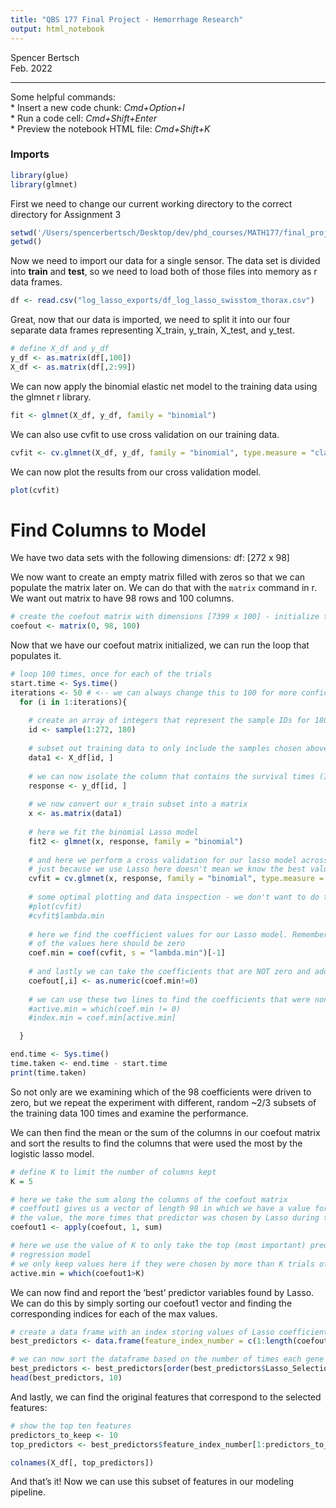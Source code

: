 ```yaml
---
title: "QBS 177 Final Project - Hemorrhage Research"
output: html_notebook
---
```


Spencer Bertsch  
Feb. 2022

------------

Some helpful commands:  
* Insert a new code chunk: *Cmd+Option+I*  
* Run a code cell: *Cmd+Shift+Enter*  
* Preview the notebook HTML file: *Cmd+Shift+K*  


### Imports 
```r
library(glue)
library(glmnet)
```

First we need to change our current working directory to the correct directory for Assignment 3
```r
setwd('/Users/spencerbertsch/Desktop/dev/phd_courses/MATH177/final_project')
getwd()
```

Now we need to import our data for a single sensor. The data set is divided into **train** and **test**, so we need to load both of those files into memory as r data frames. 
```r
df <- read.csv("log_lasso_exports/df_log_lasso_swisstom_thorax.csv")
```


Great, now that our data is imported, we need to split it into our four separate data frames representing X_train, y_train, X_test, and y_test. 
```r

# define X_df and y_df
y_df <- as.matrix(df[,100])
X_df <- as.matrix(df[,2:99])

```


We can now apply the binomial elastic net model to the training data using the glmnet r library. 
```r
fit <- glmnet(X_df, y_df, family = "binomial")
```

We can also use cvfit to use cross validation on our training data. 
```r
cvfit <- cv.glmnet(X_df, y_df, family = "binomial", type.measure = "class")
```
We can now plot the results from our cross validation model. 
```r
plot(cvfit)
```

# Find Columns to Model 

We have two data sets with the following dimensions: 
df: [272 x 98]

We now want to create an empty matrix filled with zeros so that we can populate the matrix later on. We can do that with the `matrix` command in r. We want out matrix to have 98 rows and 100 columns. 

```r
# create the coefout matrix with dimensions [7399 x 100] - initialize the matrix as a zero matrix 
coefout <- matrix(0, 98, 100)
```

Now that we have our coefout matrix initialized, we can run the loop that populates it. 

```r
# loop 100 times, once for each of the trials 
start.time <- Sys.time()
iterations <- 50 # <-- we can always change this to 100 for more confidence 
  for (i in 1:iterations){ 
  
    # create an array of integers that represent the sample IDs for 180 samples
    id <- sample(1:272, 180)
    
    # subset out training data to only include the samples chosen above 
    data1 <- X_df[id, ]
    
    # we can now isolate the column that contains the survival times (I assume years survived)
    response <- y_df[id, ]
    
    # we now convert our x_train subset into a matrix
    x <- as.matrix(data1)
    
    # here we fit the binomial Lasso model 
    fit2 <- glmnet(x, response, family = "binomial")
    
    # and here we perform a cross validation for our lasso model across many values for lambda.
    # just because we use Lasso here doesn't mean we know the best value for Lambda (that's what we find here)
    cvfit = cv.glmnet(x, response, family = "binomial", type.measure = "class")
    
    # some optimal plotting and data inspection - we don't want to do this at each iteration in the loop
    #plot(cvfit)
    #cvfit$lambda.min
    
    # here we find the coefficient values for our Lasso model. Remember this is Lasso, not Ridge! So many 
    # of the values here should be zero 
    coef.min = coef(cvfit, s = "lambda.min")[-1]
    
    # and lastly we can take the coefficients that are NOT zero and add them to the coefout outside of the loop
    coefout[,i] <- as.numeric(coef.min!=0)
    
    # we can use these two lines to find the coefficients that were non-zero 
    #active.min = which(coef.min != 0)
    #index.min = coef.min[active.min]

  }

end.time <- Sys.time()
time.taken <- end.time - start.time
print(time.taken)
```


So not only are we examining which of the 98 coefficients were driven to zero, but we repeat the experiment with different, random ~2/3 subsets of the training data 100 times and examine the performance. 

We can then find the mean or the sum of the columns in our coefout matrix and sort the results to find the columns that were used the most by the logistic lasso model. 


```r

# define K to limit the number of columns kept 
K = 5

# here we take the sum along the columns of the coefout matrix 
# coeffout1 gives us a vector of length 98 in which we have a value for each predictor variable. The larger 
# the value, the more times that predictor was chosen by Lasso during the 100 trials in the previous step. 
coefout1 <- apply(coefout, 1, sum)

# here we use the value of K to only take the top (most important) predictors for use in the stepwise 
# regression model 
# we only keep values here if they were chosen by more than K trials of our Lasso model 
active.min = which(coefout1>K)  

```


We can now find and report the 'best' predictor variables found by Lasso. We can do this by simply sorting our coefout1 vector and finding the corresponding indices for each of the max values. 

```r
# create a data frame with an index storing values of Lasso coefficient values 
best_predictors <- data.frame(feature_index_number = c(1:length(coefout1)), Lasso_Selections = coefout1)

# we can now sort the dataframe based on the number of times each gene was chosen and display the best ones
best_predictors <- best_predictors[order(best_predictors$Lasso_Selections, decreasing=TRUE), ]
head(best_predictors, 10)
```

And lastly, we can find the original features that correspond to the selected features: 
```r
# show the top ten features
predictors_to_keep <- 10
top_predictors <- best_predictors$feature_index_number[1:predictors_to_keep]

colnames(X_df[, top_predictors])
```

And that's it! Now we can use this subset of features in our modeling pipeline. 

